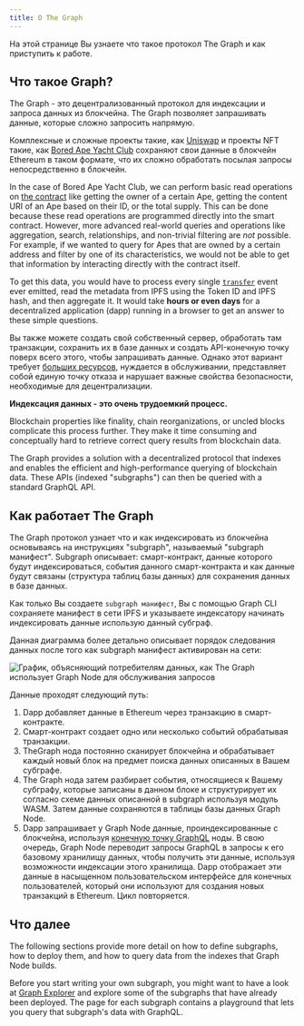 ```yaml
---
title: О The Graph
---
```


На этой странице Вы узнаете что такое протокол The Graph и как приступить к работе.

## Что такое Graph?

The Graph - это децентрализованный протокол для индексации и запроса данных из блокчейна. The Graph позволяет запрашивать данные, которые сложно запросить напрямую.

Комплексные и сложные проекты такие, как [Uniswap](https://uniswap.org/) и проекты NFT такие, как [Bored Ape Yacht Club](https://boredapeyachtclub.com/) сохраняют свои данные в блокчейн Ethereum в таком формате, что их сложно обработать посылая запросы непосредственно в блокчейн.

In the case of Bored Ape Yacht Club, we can perform basic read operations on [the contract](https://etherscan.io/address/0xbc4ca0eda7647a8ab7c2061c2e118a18a936f13d#code) like getting the owner of a certain Ape, getting the content URI of an Ape based on their ID, or the total supply. This can be done because these read operations are programmed directly into the smart contract. However, more advanced real-world queries and operations like aggregation, search, relationships, and non-trivial filtering are _not_ possible. For example, if we wanted to query for Apes that are owned by a certain address and filter by one of its characteristics, we would not be able to get that information by interacting directly with the contract itself.

To get this data, you would have to process every single [`transfer`](https://etherscan.io/address/0xbc4ca0eda7647a8ab7c2061c2e118a18a936f13d#code#L1746) event ever emitted, read the metadata from IPFS using the Token ID and IPFS hash, and then aggregate it. It would take **hours or even days** for a decentralized application (dapp) running in a browser to get an answer to these simple questions.

Вы также можете создать свой собственный сервер, обработать там транзакции, сохранить их в базе данных и создать API-конечную точку поверх всего этого, чтобы запрашивать данные. Однако этот вариант требует [больших ресурсов](/network/benefits/), нуждается в обслуживании, представляет собой единую точку отказа и нарушает важные свойства безопасности, необходимые для децентрализации.

**Индексация данных - это очень трудоемкий процесс.**

Blockchain properties like finality, chain reorganizations, or uncled blocks complicate this process further. They make it time consuming and conceptually hard to retrieve correct query results from blockchain data.

The Graph provides a solution with a decentralized protocol that indexes and enables the efficient and high-performance querying of blockchain data. These APIs (indexed "subgraphs") can then be queried with a standard GraphQL API.

## Как работает The Graph

The Graph протокол узнает что и как индексировать из блокчейна основываясь на инструкциях "subgraph", называемый "subgraph манифест". Subgraph описывает: смарт-контракт, данные которого будут индексироваться, события данного смарт-контракта и как данные будут связаны (структура таблиц базы данных) для сохранения данных в базе данных.

Как только Вы создаете `subgraph манифест`, Вы с помощью Graph CLI сохраняете манифест в сети IPFS и указываете индексатору начинать индексировать данные использую данный субграф.

Данная диаграмма более детально описывает порядок следования данных после того как subgraph манифест активирован на сети:

![График, объясняющий потребителям данных, как The Graph использует Graph Node для обслуживания запросов](/img/graph-dataflow.png)

Данные проходят следующий путь:

1. Dapp добавляет данные в Ethereum через транзакцию в смарт-контракте.
2. Смарт-контракт создает одно или несколько событий обрабатывая транзакции.
3. TheGraph нода постоянно сканирует блокчейна и обрабатывает каждый новый блок на предмет поиска данных описанных в Вашем субграфе.
4. The Graph нода затем разбирает события, относящиеся к Вашему субграфу, которые записаны в данном блоке и структурирует их согласно схеме данных описанной в subgraph используя модуль WASM. Затем данные сохраняются в таблицы базы данных Graph Node.
5. Dapp запрашивает у Graph Node данные, проиндексированные с блокчейна, используя [конечную точку GraphQL](https://graphql.org/learn/) ноды. В свою очередь, Graph Node переводит запросы GraphQL в запросы к его базовому хранилищу данных, чтобы получить эти данные, используя возможности индексации этого хранилища. Dapp отображает эти данные в насыщенном пользовательском интерфейсе для конечных пользователей, который они используют для создания новых транзакций в Ethereum. Цикл повторяется.

## Что далее

The following sections provide more detail on how to define subgraphs, how to deploy them, and how to query data from the indexes that Graph Node builds.

Before you start writing your own subgraph, you might want to have a look at [Graph Explorer](https://thegraph.com/explorer) and explore some of the subgraphs that have already been deployed. The page for each subgraph contains a playground that lets you query that subgraph's data with GraphQL.
